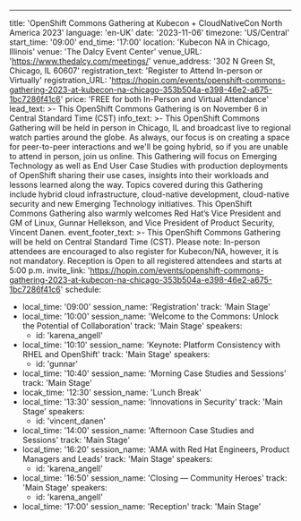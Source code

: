 ---
title: 'OpenShift Commons Gathering at Kubecon + CloudNativeCon North America 2023'
language: 'en-UK'
date: '2023-11-06'
timezone: 'US/Central'
start_time: '09:00'
end_time: '17:00'
location: 'Kubecon NA in Chicago, Illinois'
venue: 'The Dalcy Event Center'
venue_URL: 'https://www.thedalcy.com/meetings/'
venue_address: '302 N Green St, Chicago, IL 60607'
registration_text: 'Register to Attend In-person or Virtually'
registration_URL: 'https://hopin.com/events/openshift-commons-gathering-2023-at-kubecon-na-chicago-353b504a-e398-46e2-a675-1bc7286f41c6'
price: 'FREE for both In-Person and Virtual Attendance'
lead_text: >-
  This OpenShift Commons Gathering is on November 6 in Central Standard Time (CST)
info_text: >-
  This OpenShift Commons Gathering will be held in person in Chicago, IL and broadcast live to regional watch parties around the globe. As always, our focus is on creating a space for peer-to-peer interactions and we'll be going hybrid, so if you are unable to attend in person, join us online. This Gathering will focus on Emerging Technology as well as End User Case Studies with production deployments of OpenShift sharing their use cases, insights into their workloads and lessons learned along the way. Topics covered during this Gathering include hybrid cloud infrastructure, cloud-native development, cloud-native security and new Emerging Technology initiatives. This OpenShift Commons Gathering also warmly welcomes Red Hat’s Vice President and GM of Linux, Gunnar Hellekson, and Vice President of Product Security, Vincent Danen.
event_footer_text: >-
  This OpenShift Commons Gathering will be held on Central Standard Time (CST). Please note: In-person attendees are encouraged to also register for Kubecon/NA, however, it is not mandatory. Reception is Open to all registered attendees and starts at 5:00 p.m.
invite_link: 'https://hopin.com/events/openshift-commons-gathering-2023-at-kubecon-na-chicago-353b504a-e398-46e2-a675-1bc7286f41c6'
schedule:
  - local_time: '09:00'
    session_name: 'Registration'
    track: 'Main Stage'
  - local_time: '10:00'
    session_name: 'Welcome to the Commons: Unlock the Potential of Collaboration'
    track: 'Main Stage'
    speakers:
      - id: 'karena_angell'
  - local_time: '10:10'
    session_name: 'Keynote: Platform Consistency with RHEL and OpenShift'
    track: 'Main Stage'
    speakers:
      - id: 'gunnar'
  - local_time: '10:40'
    session_name: 'Morning Case Studies and Sessions'
    track: 'Main Stage'
  - locak_time: '12:30'
    session_name: 'Lunch Break'
  - local_time: '13:30'
    session_name: 'Innovations in Security'
    track: 'Main Stage'
    speakers:
      - id: 'vincent_danen'
  - local_time: '14:00'
    session_name: 'Afternoon Case Studies and Sessions'
    track: 'Main Stage'
  - local_time: '16:20'
    session_name: 'AMA with Red Hat Engineers, Product Managers and Leads'
    track: 'Main Stage'
    speakers:
      - id: 'karena_angell'
  - local_time: '16:50'
    session_name: 'Closing — Community Heroes'
    track: 'Main Stage'
    speakers:
      - id: 'karena_angell'
  - local_time: '17:00'
    session_name: 'Reception'
    track: 'Main Stage'
